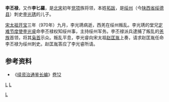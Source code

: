 '''李丕禄'''，又作'''李匕羅'''，是[[北宋|北宋]]初年[[党项|党项]]族将领，本姓[[拓跋|拓跋]]，是[[绥州|绥州]]（今[[陕西省|陕西省]][[绥德县|绥德县]]）刺史[[李光琇|李光琇]]的儿子。

[[宋太祖|宋太祖]][[开宝|开宝]]三年（970年）九月，李光琇病逝，西羌在绥州叛乱。李光琇的堂兄[[定难节度使|定难节度使]][[李光睿|李光睿]]命李丕禄权知绥州事，主持绥州军务。李丕禄派兵逮捕了叛乱的[[羌族|羌族]]首领，将其[[枭首|枭首]]示众。叛乱平息，李光睿向宋太祖[[赵匡胤|赵匡胤]]上奏，请求赵匡胤任命李丕禄为绥州刺史。赵匡胤答应了李光睿所请。

==参考资料==
*《[[续资治通鉴长编|续资治通鉴长编]]》[[s:續資治通鑑長編/卷012|卷12]]

[[category:宋朝军事人物|L]]
[[category:北宋地方官員|L]]
[[Category:北宋党项首领|L]]
{{宋朝人物小作品}}